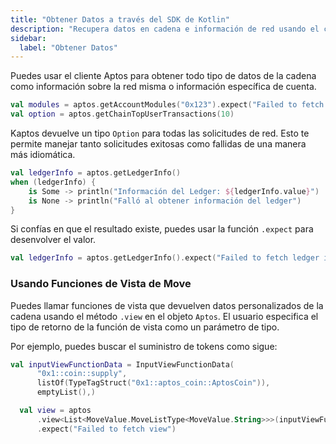 ```yaml
---
title: "Obtener Datos a través del SDK de Kotlin"
description: "Recupera datos en cadena e información de red usando el cliente Kaptos con manejo idiomático de errores basado en Option"
sidebar:
  label: "Obtener Datos"
---
```


Puedes usar el cliente Aptos para obtener todo tipo de datos de la cadena como
información sobre la red misma o información específica de cuenta.

```kotlin
val modules = aptos.getAccountModules("0x123").expect("Failed to fetch account modules")
val option = aptos.getChainTopUserTransactions(10)
```

Kaptos devuelve un tipo `Option` para todas las solicitudes de red. Esto te permite manejar
tanto solicitudes exitosas como fallidas de una manera más idiomática.

```kotlin
val ledgerInfo = aptos.getLedgerInfo()
when (ledgerInfo) {
    is Some -> println("Información del Ledger: ${ledgerInfo.value}")
    is None -> println("Falló al obtener información del ledger")
}
```

Si confías en que el resultado existe, puedes usar la función `.expect` para desenvolver el valor.

```kotlin
val ledgerInfo = aptos.getLedgerInfo().expect("Failed to fetch ledger info")
```

### Usando Funciones de Vista de Move

Puedes llamar funciones de vista que devuelven datos personalizados de la cadena usando el
método `.view` en el objeto `Aptos`.
El usuario especifica el tipo de retorno de la función de vista como un parámetro de tipo.

Por ejemplo, puedes buscar el suministro de tokens como sigue:

```kotlin
val inputViewFunctionData = InputViewFunctionData(
      "0x1::coin::supply",
      listOf(TypeTagStruct("0x1::aptos_coin::AptosCoin")),
      emptyList(),)

  val view = aptos
      .view<List<MoveValue.MoveListType<MoveValue.String>>>(inputViewFunctionData)
      .expect("Failed to fetch view")
```
